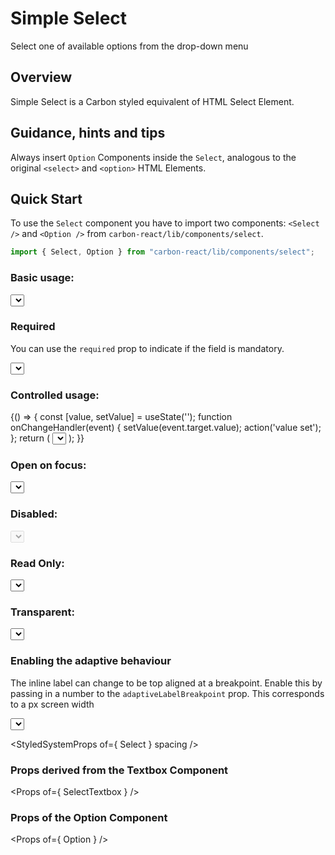 
<Meta title="Design System/Select" />

# Simple Select

Select one of available options from the drop-down menu

## Overview 

Simple Select is a Carbon styled equivalent of HTML Select Element.

## Guidance, hints and tips 

Always insert `Option` Components inside the `Select`, analogous to the original `<select>` and `<option>` HTML Elements.

## Quick Start 

To use the `Select` component you have to import two components: `<Select />` and `<Option />`
from `carbon-react/lib/components/select`.

```javascript
import { Select, Option } from "carbon-react/lib/components/select";
```

### Basic usage:

<Preview>
  <Story name="basic" parameters={{ info: { disable: true }}} >
    <Select
      name='simple'
      id='simple'
      label='label'
      labelInline
      onOpen={ action('onOpen') }
      onChange={ action('onChange') }
      onClick={ action('onClick') }
      onFocus={ action('onFocus') }
      onBlur={ action('onBlur') }
      onKeyDown={ action('onKeyDown') }
    >
      <Option text='Amber' value='1' />
      <Option text='Black' value='2' />
      <Option text='Blue' value='3' />
      <Option text='Brown' value='4' />
      <Option text='Green' value='5' />
      <Option text='Orange' value='6' />
      <Option text='Pink' value='7' />
      <Option text='Purple' value='8' />
      <Option text='Red' value='9' />
      <Option text='White' value='10' />
      <Option text='Yellow' value='11' />
    </Select>
  </Story>
</Preview>

### Required

You can use the `required` prop to indicate if the field is mandatory.

<Preview>
  <Story name="required" parameters={{ info: { disable: true }}} >
   <Select
      name='required-select'
      id='required-select'
      label='Foreground Color'
      required
    >
      <Option text='Amber' value='1' />
      <Option text='Black' value='2' />
      <Option text='Blue' value='3' />
      <Option text='Brown' value='4' />
      <Option text='Green' value='5' />
      <Option text='Orange' value='6' />
      <Option text='Pink' value='7' />
      <Option text='Purple' value='8' />
      <Option text='Red' value='9' />
      <Option text='White' value='10' />
      <Option text='Yellow' value='11' />
    </Select>
  </Story>
</Preview>

### Controlled usage:

<Preview>
  <Story name="controlled" parameters={{ info: { disable: true }}} >
    {() => {
      const [value, setValue] = useState('');
      function onChangeHandler(event) {
        setValue(event.target.value);
        action('value set');
      };
      return (
        <Select
          id='controlled'
          name='controlled'
          value={ value }
          onChange={ onChangeHandler }
        >
          <Option text='Amber' value='1' />
          <Option text='Black' value='2' />
          <Option text='Blue' value='3' />
          <Option text='Brown' value='4' />
          <Option text='Green' value='5' />
          <Option text='Orange' value='6' />
          <Option text='Pink' value='7' />
          <Option text='Purple' value='8' />
          <Option text='Red' value='9' />
          <Option text='White' value='10' />
          <Option text='Yellow' value='11' />
        </Select>
      );
    }}
  </Story>
</Preview>

### Open on focus:

<Preview>
  <Story name="openOnFocus" parameters={{ info: { disable: true }}} >
    <Select name='openOnFocus' id='openOnFocus' openOnFocus>
      <Option text='Amber' value='1' />
      <Option text='Black' value='2' />
      <Option text='Blue' value='3' />
      <Option text='Brown' value='4' />
      <Option text='Green' value='5' />
      <Option text='Orange' value='6' />
      <Option text='Pink' value='7' />
      <Option text='Purple' value='8' />
      <Option text='Red' value='9' />
      <Option text='White' value='10' />
      <Option text='Yellow' value='11' />
    </Select>
  </Story>
</Preview>

### Disabled:

<Preview>
  <Story name="disabled" parameters={{ info: { disable: true }}} >
    <Select name='disabled' id='disabled' defaultValue='3' disabled>
      <Option text='Amber' value='1' />
      <Option text='Black' value='2' />
      <Option text='Blue' value='3' />
      <Option text='Brown' value='4' />
      <Option text='Green' value='5' />
      <Option text='Orange' value='6' />
      <Option text='Pink' value='7' />
      <Option text='Purple' value='8' />
      <Option text='Red' value='9' />
      <Option text='White' value='10' />
      <Option text='Yellow' value='11' />
    </Select>
  </Story>
</Preview>

### Read Only:

<Preview>
  <Story name="readonly" parameters={{ info: { disable: true }}} >
    <Select name='readonly' id='readonly' defaultValue='4' readOnly>
      <Option text='Amber' value='1' />
      <Option text='Black' value='2' />
      <Option text='Blue' value='3' />
      <Option text='Brown' value='4' />
      <Option text='Green' value='5' />
      <Option text='Orange' value='6' />
      <Option text='Pink' value='7' />
      <Option text='Purple' value='8' />
      <Option text='Red' value='9' />
      <Option text='White' value='10' />
      <Option text='Yellow' value='11' />
    </Select>
  </Story>
</Preview>

### Transparent:

<Preview>
  <Story name="transparent" parameters={{ info: { disable: true }}} >
    <Select name='transparent' id='transparent' defaultValue='4' transparent>
      <Option text='Amber' value='1' />
      <Option text='Black' value='2' />
      <Option text='Blue' value='3' />
      <Option text='Brown' value='4' />
      <Option text='Green' value='5' />
      <Option text='Orange' value='6' />
      <Option text='Pink' value='7' />
      <Option text='Purple' value='8' />
      <Option text='Red' value='9' />
      <Option text='White' value='10' />
      <Option text='Yellow' value='11' />
    </Select>
  </Story>
</Preview>

### Enabling the adaptive behaviour
The inline label can change to be top aligned at a breakpoint. Enable this by passing in a number to the `adaptiveLabelBreakpoint` prop. This corresponds to a px screen width

<Preview>
  <Story name="enabling adaptive behaviour" parameters={{ chromatic: { disable: true }, info: { disable: true }}}>
    <Select
      name='transparent'
      id='transparent'
      label='label'
      defaultValue='4'
      adaptiveLabelBreakpoint={960}
    >
      <Option text='Amber' value='1' />
      <Option text='Black' value='2' />
      <Option text='Blue' value='3' />
      <Option text='Brown' value='4' />
      <Option text='Green' value='5' />
      <Option text='Orange' value='6' />
      <Option text='Pink' value='7' />
      <Option text='Purple' value='8' />
      <Option text='Red' value='9' />
      <Option text='White' value='10' />
      <Option text='Yellow' value='11' />
    </Select>
  </Story>
</Preview>

<StyledSystemProps
  of={ Select }
  spacing
/>

### Props derived from the Textbox Component

<Props of={ SelectTextbox } />

### Props of the Option Component

<Props of={ Option } />

